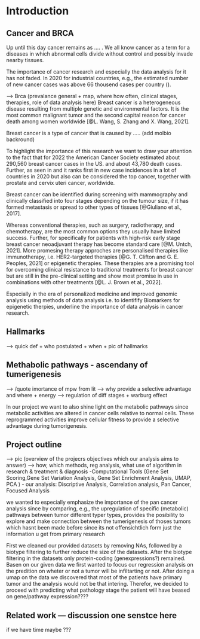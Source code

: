 # Introduction

<!-- You can cite one or multiple authors. One author [@kumar_multiple_2017] and multiple authors [@kumar_multiple_2017; @zavidij_single-cell_2020]. Write in **bold** or in *italic* or in both ***bolditalic***. You can also write inline code, e.g. `Seurat::RunUMAP`. -->

## Cancer and BRCA 

Up until this day cancer remains as .... . 
We all know cancer as a term for a diseases in which abnormal cells divide without control and possibly invade nearby tissues.

\epigraph{Cancer is a disease in which abnormal cells divide without control and can invade nearby tissues.  Cancer cells can also spread to other parts of the body through the blood and lymph systems. There are several main types of cancer.}{\textit{National Cancer Institut \\ at the National Institues of Health}}
\blindtext

The importance of cancer research and especially the data analysis for it has not faded. In 2020 for industrial countries, e.g., the estimated number of new cancer cases was above 66 thousend cases per country (\ref{Fig 1}).

\begin{figure}[htbp]
    \centering
    \includegraphics{figures/Fig 1.png}
    \label{Figure 1}
\end{figure}

--> Brca (prevalance general + map, where how often, clinical stages, therapies, role of data analysis here)
Breast cancer is a heterogeneous disease resulting from multiple genetic and environmental factors. It is the most common malignant tumor and the second capital reason for cancer death among women worldwide [@L. Wang, S. Zhang and X. Wang, 2021].

Breast cancer is a type of cancer that is caused by ..... (add molbio backround)

To highlight the importance of this research we want to draw your attention to the fact that for 2022 the American Cancer Society estimated about 290,560 breast cancer cases in the US. and about 43,780 death cases.
Further, as seen in \ref{Fig 2} and \ref{Fig 3} it ranks first in new case incidences in a lot of countries in 2020 but also can be considered the top cancer, together with prostate and cervix uteri cancer, worldwide. 

\begin{figure}[!tbp]
  \centering
  \begin{minipage}[b]{0.4\textwidth}
    \includegraphics[width=\textwidth]{figures/Fig 2.png}
  \end{minipage}
  \hfill
  \begin{minipage}[b]{0.4\textwidth}
    \includegraphics[width=\textwidth]{figures/Fig 3.png}
  \end{minipage}
\end{figure}


Breast cancer can be identified during screening with mammography and clinically classified into four stages depending on the tumour size, if it has formed metastasis or spread to other types of tissues [@Giuliano et al., 2017]. 

Whereas conventional therapies, such as surgery, radiotherapy, and chemotherapy, are the most common options they usually have limited success. Further, for specifically for patients with high-risk early stage breast cancer neoadjuvant therapy has become standard care [@M. Untch, 2021]. More promesing therapy approches are personalised therapies like immunotherapy, i.e. HER2-targeted therapies [@G. T. Clifton and G. E. Peoples, 2021] or epigenetic therapies. These therapies are a promising tool for overcoming clinical resistance to traditional treatments for breast cancer but are still in the pre-clinical setting and show most promise in use in combinations with other treatments [@L. J. Brown et al., 2022]. 

Especially in the era of personalized medicine and improved genomic analysis using methods of data analysis i.e. to identifify Biomarkers for epigenetic therpies, underline the importance of data analysis in cancer research.  

## Hallmarks 

--> quick def + who postulated + when + pic of hallmarks 

## Methabolic pathways - ascendany of tumerigenesis 
--> /quote imortance of mpw from lit 
--> why provide a selective advantage and where + energy
--> regulation of diff stages + warburg effect 

In our project we want to also shine light on the metabolic pathways since metabolic activities are altered in cancer cells relative to normal cells. These reprogrammed activities improve cellular fitness to provide a selective advantage during tumorigenesis.


## Project outline

--> pic (overview of the projecrs objectives which our analysis aims to answer)
--> how, which methods, reg analysis, what use of algorithm in research & treatment & diagnosis 
-Computational Tools (Gene Set Scoring,Gene Set Variation Analysis, Gene Set Enrichment Analysis, UMAP, PCA )
- our analysis: Discriptive Analysis, Correlation analysis, Pan Cancer, Focused Analysis

we wanted to especially emphasize the importance of the pan cancer analysis since by comparing, e.g., the upregulation of specific (metabolic) pathways between tumor different typer types, provides the posibility to explore and make connection between the tumerigenesis of thoses tumors which hasnt been made before since its not offensichtlich form just the information u get from primary research 


First we cleaned our provided datasets by removing NAs, followed by a biotype filtering to further reduce the size of the datasets. After the biotype filtering in the datasets only protein-coding (genexpressions?) remained.
Basen on our given data we first wanted to focus our regression analysis on the predition on wheter or not a tumor will be infiltarting or not. After doing a umap on the data we discovered that most of the patients have primary tumor and the analysis would not be that intering. Therefor, we decided to proceed with predicting what pathology stage the patient will have beased on gene/pathway expression????

## Related work --- discussion one senstce here 
if we have time maybe ???
